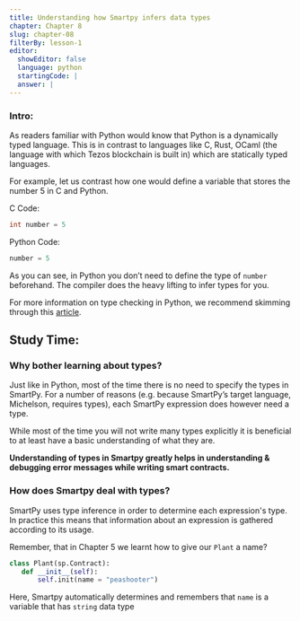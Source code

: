 ```yaml
---
title: Understanding how Smartpy infers data types
chapter: Chapter 8
slug: chapter-08
filterBy: lesson-1
editor:
  showEditor: false
  language: python
  startingCode: |
  answer: |
---
```


### Intro: 
As readers familiar with Python would know that Python is a dynamically typed language. This is in contrast to languages like C, Rust, OCaml (the language with which Tezos blockchain is built in) which are statically typed languages. 

For example, let us contrast how one would define a variable that stores the number 5 in C and Python. 

C Code: 

```cpp
int number = 5
```

Python Code: 

```python
number = 5
```

As you can see, in Python you don’t need to define the type of `number` beforehand. The compiler does the heavy lifting to infer types for you. 

For more information on type checking in Python, we recommend skimming through this [article](https://realpython.com/python-type-checking/). 


## Study Time: 

### Why bother learning about types? 
Just like in Python, most of the time there is no need to specify the types in SmartPy. For a number of reasons (e.g. because SmartPy’s target language, Michelson, requires types), each SmartPy expression does however need a type.

While most of the time you will not write many types explicitly it is beneficial to at least have a basic understanding of what they are. 

**Understanding of types in Smartpy greatly helps in understanding & debugging error messages while writing smart contracts.**

### How does Smartpy deal with types? 
SmartPy uses type inference in order to determine each expression's type. In practice this means that information about an expression is gathered according to its usage. 

Remember, that in Chapter 5 we learnt how to give our `Plant` a name?

```python
class Plant(sp.Contract):
   def __init__(self):
       self.init(name = "peashooter")
```

Here, Smartpy automatically determines and remembers that `name` is a variable that has `string` data type


